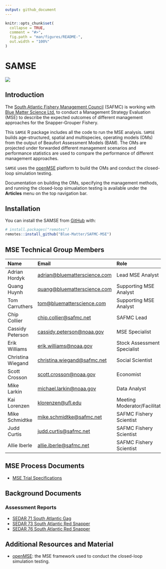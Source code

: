 ```yaml
---
output: github_document
---
```


<!-- README.md is generated from README.Rmd. Please edit that file -->

```r
knitr::opts_chunk$set(
  collapse = TRUE,
  comment = "#>",
  fig.path = "man/figures/README-",
  out.width = "100%"
)
```

# SAMSE

<!-- badges: start -->

<!-- badges: end -->

![](man/figures/logo.png)

## Introduction

The [South Atlantic Fishery Management Council](https://safmc.net/) (SAFMC) is working with [Blue Matter Science Ltd.](https://www.bluematterscience.com/) to conduct a Management Strategy Evaluation (MSE) to describe the expected outcomes of different management approaches for the Snapper-Grouper Fishery.

This `SAMSE` R package includes all the code to run the MSE analysis. `SAMSE` builds age-structured, spatial and multispecies, operating models (OMs) from the output of Beaufort Assessment Models (BAM). The OMs are projected under forwarded different management scenarios and performance statistics are used to compare the performance of different management approaches.

`SAMSE` uses the [openMSE](https:://openMSE.com) platform to build the OMs and conduct the closed-loop simulation testing.

Documentation on building the OMs, specifying the management methods, and running the closed-loop simualation testing is available under the **Articles** menu on the top navigation bar.

## Installation

You can install the SAMSE from [GitHub](https://github.com/) with:

``` r
# install.packages("remotes")
remotes::install_github("Blue-Matter/SAFMC-MSE")
```

## MSE Technical Group Members

| Name              | Email                                                                        | Role                          |
|:-----------------------|:-----------------------|:-----------------------|
| Adrian Hordyk     | [adrian\@bluematterscience.com](mailto:adrian@bluematterscience.com){.email} | Lead MSE Analyst              |
| Quang Huynh       | [quang\@bluematterscience.com](mailto:quang@bluematterscience.com){.email}   | Supporting MSE Analyst        |
| Tom Carruthers    | [tom\@bluematterscience.com](mailto:tom@bluematterscience.com){.email}       | Supporting MSE Analyst        |
| Chip Collier      | [chip.collier\@safmc.net](mailto:chip.collier@safmc.net){.email}             | SAFMC Lead                    |
| Cassidy Peterson  | [cassidy.peterson\@noaa.gov](mailto:cassidy.peterson@noaa.gov){.email}       | MSE Specialist                |
| Erik Williams     | [erik.williams\@noaa.gov](mailto:erik.williams@noaa.gov){.email}             | Stock Assessment Specialist   |
| Christina Wiegand | [christina.wiegand\@safmc.net](mailto:christina.wiegand@safmc.net){.email}   | Social Scientist              |
| Scott Crosson     | [scott.crosson\@noaa.gov](mailto:scott.crosson@noaa.gov){.email}             | Economist                     |
| Mike Larkin       | [michael.larkin\@noaa.gov](mailto:michael.larkin@noaa.gov){.email}           | Data Analyst                  |
| Kai Lorenzen      | [klorenzen\@ufl.edu](mailto:klorenzen@ufl.edu){.email}                       | Meeting Moderator/Facilitator |
| Mike Schmidtke    | [mike.schmidtke\@safmc.net](mailto:mike.schmidtke@safmc.net){.email}         | SAFMC Fishery Scientist       |
| Judd Curtis       | [judd.curtis\@safmc.net](mailto:judd.curtis@safmc.net){.email}               | SAFMC Fishery Scientist       |
| Allie Iberle      | [allie.iberle\@safmc.net](mailto:allie.iberle@safmc.net){.email}             | SAFMC Fishery Scientist       |

## MSE Process Documents

-   [MSE Trial Specifications](../TS/TS.html)

## Background Documents

### Assessment Reports
- [SEDAR 71 South Atlantic Gag](../resources/SEDAR_Reports/sedar-71-stock-assessment-report-south-atlantic-gag.pdf)
- [SEDAR 73 South Atlantic Red Snapper](../resources/SEDAR_Reports/sedar-73-stock-assessment-report-south-atlantic-red-snapper.pdf)
- [SEDAR 76 South Atlantic Red Snapper](../resources/SEDAR_Reports/sedar-76-stock-assessment-report-south-atlantic-black-sea-bass.pdf)

## Additional Resources and Material

-   [openMSE](https://openmse.com/): the MSE framework used to conduct the closed-loop simulation testing.


